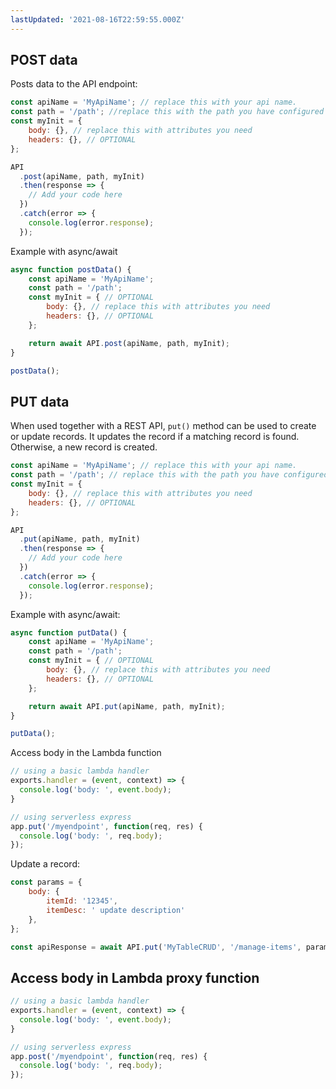```yaml
---
lastUpdated: '2021-08-16T22:59:55.000Z'
---
```

## POST data

Posts data to the API endpoint:

```javascript
const apiName = 'MyApiName'; // replace this with your api name.
const path = '/path'; //replace this with the path you have configured on your API
const myInit = {
    body: {}, // replace this with attributes you need
    headers: {}, // OPTIONAL
};

API
  .post(apiName, path, myInit)
  .then(response => {
    // Add your code here
  })
  .catch(error => {
    console.log(error.response);
  });
```

Example with async/await

```javascript
async function postData() { 
    const apiName = 'MyApiName';
    const path = '/path';
    const myInit = { // OPTIONAL
        body: {}, // replace this with attributes you need
        headers: {}, // OPTIONAL
    };

    return await API.post(apiName, path, myInit);
}

postData();
```

## PUT data

When used together with a REST API, `put()` method can be used to create or update records. It updates the record if a matching record is found. Otherwise, a new record is created.

```javascript
const apiName = 'MyApiName'; // replace this with your api name.
const path = '/path'; // replace this with the path you have configured on your API
const myInit = {
    body: {}, // replace this with attributes you need
    headers: {}, // OPTIONAL
};

API
  .put(apiName, path, myInit)
  .then(response => {
    // Add your code here
  })
  .catch(error => {
    console.log(error.response);
  });
```

Example with async/await:

```javascript
async function putData() { 
    const apiName = 'MyApiName';
    const path = '/path';
    const myInit = { // OPTIONAL
        body: {}, // replace this with attributes you need
        headers: {}, // OPTIONAL
    };

    return await API.put(apiName, path, myInit);
}

putData();
```

Access body in the Lambda function

```javascript
// using a basic lambda handler
exports.handler = (event, context) => {
  console.log('body: ', event.body);
}

// using serverless express
app.put('/myendpoint', function(req, res) {
  console.log('body: ', req.body);
});
```

Update a record:

```javascript
const params = {
    body: {
        itemId: '12345',
        itemDesc: ' update description'
    },
};

const apiResponse = await API.put('MyTableCRUD', '/manage-items', params);
```

## Access body in Lambda proxy function

```javascript
// using a basic lambda handler
exports.handler = (event, context) => {
  console.log('body: ', event.body);
}

// using serverless express
app.post('/myendpoint', function(req, res) {
  console.log('body: ', req.body);
});
```
